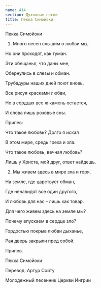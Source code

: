 ```yaml
---
name: 414
section: Духовные песни
title: Пекка Симойоки
---
```

Пекка Симойоки


1. Много песен слышим о любви мы,

Но они проходят, как туман.

Эти обещанья, что даны мне,

Обернулись в слезы и обман.

Трубадуры наших дней поют вновь,

Все рисуя красками любви,

Но в сердцах все ж камень остается,

И слова лишь розовые сны.


Припев:

Что такое любовь? Долго я искал

В этом мире, средь греха и зла.

Что такое любовь, вечная любовь?

Лишь у Христа, мой друг, ответ найдешь.


2. Мы живем здесь в мире зла и горя,

На земле, где царствует обман,

Где ненавидят все один другого,

И любовь для нас – лишь как товар.

Для чего живем здесь на земле мы?

Почему впускаем в сердце зло?

Гордостью покрыв любви дыханье,

Рая дверь закрыли пред собой.


Припев.


Пекка Симойоки

Перевод: Артур Сойту

Молодежный песенник Церкви Ингрии